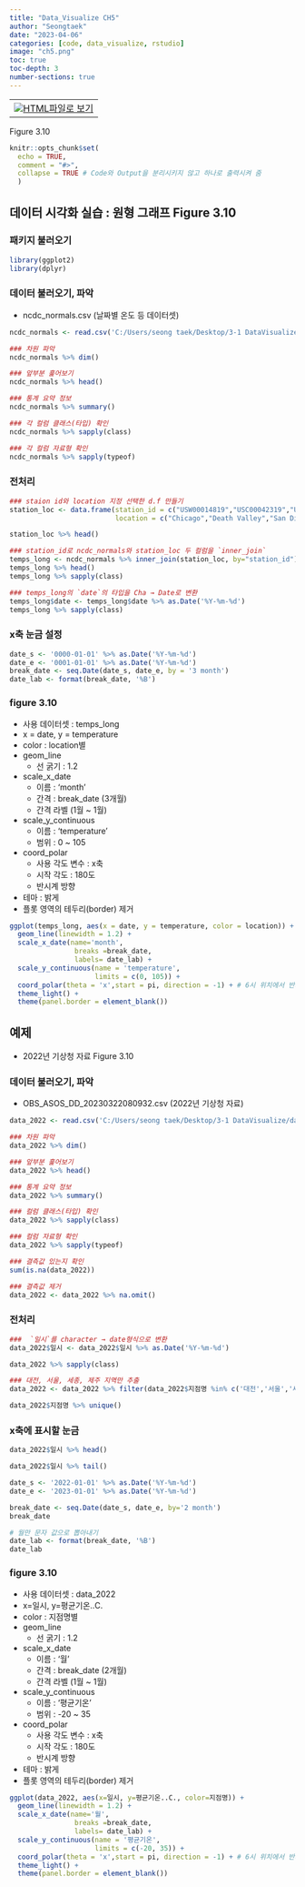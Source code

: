 ```yaml
---
title: "Data_Visualize CH5"
author: "Seongtaek"
date: "2023-04-06"
categories: [code, data_visualize, rstudio]
image: "ch5.png"
toc: true
toc-depth: 3
number-sections: true
---
```


<table align="bottom">
  <td>
    <a target="_blank" href="figure-3.10.html"><img
    src = r_logo.png />HTML파일로 보기</a>
  </td>
</table>

Figure 3.10

```r
knitr::opts_chunk$set(
  echo = TRUE,
  comment = "#>",
  collapse = TRUE # Code와 Output을 분리시키지 않고 하나로 출력시켜 줌
  )
```

## 데이터 시각화 실습 : 원형 그래프 Figure 3.10

### 패키지 불러오기

```r
library(ggplot2)
library(dplyr)
```

### 데이터 불러오기, 파악
- ncdc_normals.csv (날짜별 온도 등 데이터셋)

```r
ncdc_normals <- read.csv('C:/Users/seong taek/Desktop/3-1 DataVisualize/data_visualize/ncdc_normals.csv')

### 차원 파악
ncdc_normals %>% dim()

### 앞부분 훑어보기
ncdc_normals %>% head()

### 통계 요약 정보
ncdc_normals %>% summary()

### 각 컬럼 클래스(타입) 확인
ncdc_normals %>% sapply(class)

### 각 컬럼 자료형 확인
ncdc_normals %>% sapply(typeof)
```

### 전처리

```r
### staion id와 location 지정 선택한 d.f 만들기
station_loc <- data.frame(station_id = c("USW00014819","USC00042319","USW00093107","USW00012918"),
                          location = c("Chicago","Death Valley","San Diego","Houston"))

station_loc %>% head()
```

```r
### station_id로 ncdc_normals와 station_loc 두 컬럼을 `inner_join`
temps_long <- ncdc_normals %>% inner_join(station_loc, by="station_id")
temps_long %>% head()
temps_long %>% sapply(class)

### temps_long의 `date`의 타입을 Cha → Date로 변환
temps_long$date <- temps_long$date %>% as.Date('%Y-%m-%d')
temps_long %>% sapply(class)
```

### x축 눈금 설정

```r
date_s <- '0000-01-01' %>% as.Date('%Y-%m-%d')
date_e <- '0001-01-01' %>% as.Date('%Y-%m-%d')
break_date <- seq.Date(date_s, date_e, by = '3 month')
date_lab <- format(break_date, '%B')
```

### figure 3.10
- 사용 데이터셋 : temps_long
- x = date, y = temperature
- color : location별
- geom_line
  - 선 굵기 : 1.2
- scale_x_date
  - 이름 : 'month'
  - 간격 : break_date (3개월)
  - 간격 라벨 (1월 ~ 1월)
- scale_y_continuous
  - 이름 : 'temperature'
  - 범위 : 0 ~ 105
- coord_polar
  - 사용 각도 변수 : x축
  - 시작 각도 : 180도
  - 반시계 방향
- 테마 : 밝게
- 플롯 영역의 테두리(border) 제거
```r
ggplot(temps_long, aes(x = date, y = temperature, color = location)) +
  geom_line(linewidth = 1.2) +
  scale_x_date(name='month',
                breaks =break_date,
                labels= date_lab) +
  scale_y_continuous(name = 'temperature',
                     limits = c(0, 105)) +
  coord_polar(theta = 'x',start = pi, direction = -1) + # 6시 위치에서 반시계 방향 (0,1이면 12시 위치에서 시계방향)
  theme_light() +
  theme(panel.border = element_blank())
```

## 예제
- 2022년 기상청 자료 Figure 3.10

### 데이터 불러오기, 파악
- OBS_ASOS_DD_20230322080932.csv (2022년 기상청 자료)

```r
data_2022 <- read.csv('C:/Users/seong taek/Desktop/3-1 DataVisualize/data_visualize/OBS_ASOS_DD_20230322080932.csv', fileEncoding = 'cp949')

### 차원 파악
data_2022 %>% dim()

### 앞부분 훑어보기
data_2022 %>% head()

### 통계 요약 정보
data_2022 %>% summary()

### 컬럼 클래스(타입) 확인
data_2022 %>% sapply(class)

### 컬럼 자료형 확인
data_2022 %>% sapply(typeof)

### 결측값 있는지 확인
sum(is.na(data_2022))

### 결측값 제거
data_2022 <- data_2022 %>% na.omit()
```
### 전처리

```r
###  `일시`를 character → date형식으로 변환
data_2022$일시 <- data_2022$일시 %>% as.Date('%Y-%m-%d')

data_2022 %>% sapply(class)

### 대전, 서울, 세종, 제주 지역만 추출
data_2022 <- data_2022 %>% filter(data_2022$지점명 %in% c('대전','서울','세종','제주'))

data_2022$지점명 %>% unique()
```
###  x축에 표시할 눈금

```r
data_2022$일시 %>% head()

data_2022$일시 %>% tail()

date_s <- '2022-01-01' %>% as.Date('%Y-%m-%d')
date_e <- '2023-01-01' %>% as.Date('%Y-%m-%d')

break_date <- seq.Date(date_s, date_e, by='2 month')
break_date

# 월만 문자 값으로 뽑아내기
date_lab <- format(break_date, '%B')
date_lab
```
### figure 3.10
- 사용 데이터셋 : data_2022
- x=일시, y=평균기온..C.
- color : 지점명별
- geom_line
  - 선 굵기 : 1.2
- scale_x_date
  - 이름 : '월'
  - 간격 : break_date (2개월)
  - 간격 라벨 (1월 ~ 1월)
- scale_y_continuous
  - 이름 : '평균기온'
  - 범위 : -20 ~ 35
- coord_polar
  - 사용 각도 변수 : x축
  - 시작 각도 : 180도
  - 반시계 방향
- 테마 : 밝게
- 플롯 영역의 테두리(border) 제거
```r
ggplot(data_2022, aes(x=일시, y=평균기온..C., color=지점명)) +
  geom_line(linewidth = 1.2) +
  scale_x_date(name='월',
                breaks =break_date,
                labels= date_lab) +
  scale_y_continuous(name = '평균기온',
                     limits = c(-20, 35)) +
  coord_polar(theta = 'x',start = pi, direction = -1) + # 6시 위치에서 반시계 방향 0,1이면 12시 위치에서 시계방향
  theme_light() +
  theme(panel.border = element_blank())
```

